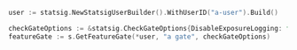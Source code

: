 ```go
user := statsig.NewStatsigUserBuilder().WithUserID("a-user").Build()

checkGateOptions := &statsig.CheckGateOptions{DisableExposureLogging: false}
featureGate := s.GetFeatureGate(*user, "a gate", checkGateOptions)

```
